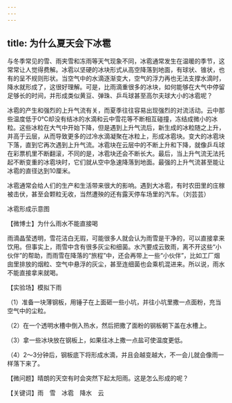 ```yaml
---
---
---
```

title: 为什么夏天会下冰雹
---




与冬季常见的雪、雨夹雪和冻雨等天气现象不同，冰雹通常发生在温暖的季节，这常常让人觉得费解。冰雹以坚硬的冰块形式从高空降落到地面，有球状、锥状，也有的呈不规则形状。当空气中的水滴逐渐变大，空气的浮力再也无法支撑水滴时，降水就形成了，这很好理解。可是，比雨滴重很多的冰块，如何能够在大气中停留足够长的时间，并形成类似黄豆、弹珠、乒乓球甚至高尔夫球大小的冰雹呢？

冰雹的产生和强烈的上升气流有关，而夏季往往容易出现强烈的对流活动。云中那些温度低于0℃却没有结冰的水滴和云中雪花等不断相互碰撞，冻结成微小的冰粒。这些冰粒在大气中开始下降，但是遇到上升气流后，新生成的冰粒随之上升，并高于云层，从而导致更多的过冷水滴凝聚在冰粒上，形成冰雹块。变大的冰雹块下落，直到它再次遇到上升气流。冰雹块在云层中的不断上升和下降，就像乒乓球在彩票机里不断翻滚，不同的是，冰雹块还会不断长大。最后，当上升气流无法托起不断变重的冰雹块时，它们就从空中急速降落到地面。最强的上升气流甚至能让冰雹的直径达到10厘米。

冰雹通常会给人们的生产和生活带来很大的影响。遇到大冰雹，有时农田里的庄稼被击伏，甚至会颗粒无收，当然遭殃的还有露天停车场里的汽车。（刘芸芸）

冰雹形成示意图





【微博士】为什么雨水不能直接喝

雨滴晶莹透明，雪花洁白无瑕，可能很多人就会认为雨雪是干净的，可以直接拿来饮用。但事实上，雨雪中含有很多灰尘和细菌。水汽要成云致雨，离不开这些“小伙伴”的帮助，而雨雪在降落的“旅程”中，还会再带上一些“小伙伴”，比如工厂烟囱里排放的烟粒、空气中悬浮的灰尘，甚至连细菌也会乘机混进来。所以说，雨水不能直接拿来就喝。

【实验场】模拟下雨

（1）准备一块薄钢板，用锤子在上面砸一些小坑，并往小坑里撒一点面粉，充当空气中的尘粒。

（2）在一个透明水槽中倒入热水，然后把撒了面粉的钢板朝下盖在水槽上。

（3）拿一些冰块放在钢板上，如果往冰上撒一点盐可使温度更低。

（4）2～3分钟后，钢板底下将形成水滴，并且会越变越大，不一会儿就会像雨一样落下来了。

【微问题】晴朗的天空有时会突然下起太阳雨。这是怎么形成的呢？

【关键词】雨　雪　冰雹　降水　云